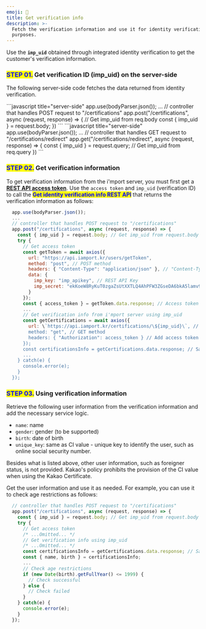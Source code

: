 ```yaml
---
emoji: 🤹
title: Get verification info
description: >-
  Fetch the verification information and use it for identity verification
  purposes.
---
```




Use the **`imp_uid`** obtained through integrated identity verification to get the customer's verification information.

### <mark style="color:blue;">**STEP 01.**</mark> Get verification ID (imp_uid) on the server-side

The following server-side code fetches the data returned from identity verification.

<Tabs>
<Tab title="Node.js (popup)">
```javascript title="server-side"
app.use(bodyParser.json());
  ...
  // controller that handles POST request to "/certifications"
  app.post("/certifications", async (request, response) => {
    // Get imp_uid from req.body
    const { imp_uid } = request.body;   
})
```

</Tab>

<Tab title="Node.js (redirection)">
```javascript title="server-side"
app.use(bodyParser.json());
  ...
  // controller that handles GET request to "/certifications/redirect"
  app.get("/certifications/redirect", async (request, response) => {
    const { imp_uid } = request.query; // Get imp_uid from req.query
})
```

</Tab>
</Tabs>

### <mark style="color:blue;">**STEP 02.**</mark> Get verification information

To get verification information from the i'mport server, you must first get a [**REST API access token**](../../api/rest-api-access-token). Use the `access token` and `imp_uid` (verification ID) to call the <mark style="color:blue;">**Get identity verification info REST API**</mark> that returns the verification information as follows:

```javascript title="sever-side(Node.js)"
  app.use(bodyParser.json());
  ...
  // controller that handles POST request to "/certifications"
  app.post("/certifications", async (request, response) => {
    const { imp_uid } = request.body; // Get imp_uid from request.body
    try {
      // Get access token
      const getToken = await axios({
        url: "https://api.iamport.kr/users/getToken",
        method: "post", // POST method
        headers: { "Content-Type": "application/json" }, // "Content-Type": "application/json"
        data: {
          imp_key: "imp_apikey", // REST API Key
          imp_secret: "ekKoeW8RyKuT0zgaZsUtXXTLQ4AhPFW3ZGseDA6bkA5lamv9OqDMnxyeB9wqOsuO9W3Mx9YSJ4dTqJ3f" // REST API Secret
        }
      });
      const { access_token } = getToken.data.response; // Access token
      ...
      // Get verification info from i'mport server using imp_uid
      const getCertifications = await axios({
        url: \`https://api.iamport.kr/certifications/\${imp_uid}\`, // Pass imp_uid
        method: "get", // GET method
        headers: { "Authorization": access_token } // Add access token to Authorization header
      });
      const certificationsInfo = getCertifications.data.response; // Save verification info
      ...
    } catch(e) {
      console.error(e);
    }
  });
```

### <mark style="color:blue;">**STEP 03.**</mark> Using verification information

Retrieve the following user information from the verification information and add the necessary service logic.

- `name`: name
- `gender`: gender (to be supported)
- `birth`: date of birth
- `unique_key`: same as CI value - unique key to identify the user, such as online social security number.

<Hint style="info">
Besides what is listed above, other user information, such as foreigner status, is not provided. Kakao's policy prohibits the provision of the CI value when using the Kakao Certificate.

</Hint>

Get the user information and use it as needed. For example, you can use it to check age restrictions as follows:

```javascript title="Node.js"
  // controller that handles POST request to "/certifications"
  app.post("/certifications", async (request, response) => {
    const { imp_uid } = request.body; // Get imp_uid from request.body
    try {
      // Get access token
      /* ...Omitted... */
      // Get verification info using imp_uid
      /* ...Omitted... */
      const certificationsInfo = getCertifications.data.response; // Save verification info
      const { name, birth } = certificationsInfo;
      ...
      // Check age restrictions
      if (new Date(birth).getFullYear() <= 1999) {
        // Check successful
      } else {
        // Check failed
      }
    } catch(e) {
      console.error(e);
    }
  });
```
